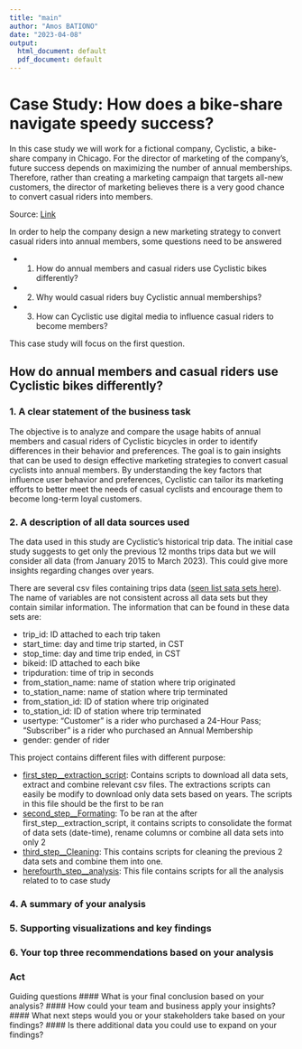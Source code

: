 ```yaml
---
title: "main"
author: "Amos BATIONO"
date: "2023-04-08"
output:
  html_document: default
  pdf_document: default
---
```


# Case Study: How does a bike-share navigate speedy success?
In this case study we will work for a fictional company, Cyclistic, a bike-share company in Chicago. For the director of marketing of the company’s, future success depends on maximizing the number of annual memberships. Therefore, rather than creating a marketing campaign that targets all-new customers, the director of marketing believes there is a
very good chance to convert casual riders into members. 

Source: [Link](https://d3c33hcgiwev3.cloudfront.net/aacF81H_TsWnBfNR_x7FIg_36299b28fa0c4a5aba836111daad12f1_DAC8-Case-Study-1.pdf?Expires=1681084800&Signature=WgKO~-LpPUMKTGb95H3tFbjTpbRvtu1nqBpjLACnTFrK6jBlggPYFa4lDd6jERYrYmrs7kP~4W~AJU4a3TgXhrp8XFq2c5L5gXwSIcBZNrDDKEeT1ZPXQzSUUGbFtvzy5iz-TyEvMJ-2ETjsA-oDex859GY-Ztjr8EitozVmK2w_&Key-Pair-Id=APKAJLTNE6QMUY6HBC5A)

In order to help the company design a new marketing strategy to convert casual riders into annual members, some questions need to be answered

* 1. How do annual members and casual riders use Cyclistic bikes differently?
* 2. Why would casual riders buy Cyclistic annual memberships?
* 3. How can Cyclistic use digital media to influence casual riders to become members?

This case study will focus on the first question.

## How do annual members and casual riders use Cyclistic bikes differently?

### 1. A clear statement of the business task
The objective is to analyze and compare the usage habits of annual members and casual riders of Cyclistic bicycles in order to identify differences in their behavior and preferences. The goal is to gain insights that can be used to design effective marketing strategies to convert casual cyclists into annual members. By understanding the key factors that influence user behavior and preferences, Cyclistic can tailor its marketing efforts to better meet the needs of casual cyclists and encourage them to become long-term loyal customers.


### 2. A description of all data sources used
The data used in this study are Cyclistic’s historical trip data. The initial case study suggests to get only the previous 12 months trips data but we will consider all data (from January 2015 to March 2023). This could give more insights regarding changes over years.

There are several csv files containing trips data ([seen list sata sets here](https://divvy-tripdata.s3.amazonaws.com/index.html)). The name of variables are not consistent across all data sets but they contain similar information. The information that can be found in these data sets are:

* trip_id: ID attached to each trip taken
* start_time: day and time trip started, in CST
* stop_time: day and time trip ended, in CST
* bikeid: ID attached to each bike
* tripduration: time of trip in seconds 
* from_station_name: name of station where trip originated
* to_station_name: name of station where trip terminated 
* from_station_id: ID of station where trip originated
* to_station_id: ID of station where trip terminated
* usertype: "Customer" is a rider who purchased a 24-Hour Pass; "Subscriber" is a rider who purchased an Annual Membership
* gender: gender of rider 

This project contains different files with different purpose:

* [first_step__extraction_script](https://github.com/bationoA/How_does_a_bike_share_navigate_speedy_success/blob/main/first_step__extraction_script.Rmd): Contains scripts to download all data sets, extract and combine relevant csv files. The extractions scripts can easily be modify to download only data sets based on years. The scripts in this file should be the first to be ran
* [second_step__Formating](https://github.com/bationoA/How_does_a_bike_share_navigate_speedy_success/blob/main/second_step__Formating.Rmd): To be ran at the after first_step__extraction_script, it contains scripts to consolidate the format of data sets (date-time), rename columns or combine all data sets into only 2
* [third_step__Cleaning](https://github.com/bationoA/How_does_a_bike_share_navigate_speedy_success/blob/main/third_step__Cleaning.Rmd): This contains scripts for cleaning the previous 2 data sets and combine them into one. 
* [herefourth_step__analysis](https://github.com/bationoA/How_does_a_bike_share_navigate_speedy_success/blob/main/fourth_step__analysis.Rmd): This file contains scripts for all the analysis related to to case study


### 4. A summary of your analysis

### 5. Supporting visualizations and key findings
### 6. Your top three recommendations based on your analysis

### Act
Guiding questions
#### What is your final conclusion based on your analysis?
#### How could your team and business apply your insights?
#### What next steps would you or your stakeholders take based on your findings?
#### Is there additional data you could use to expand on your findings?




